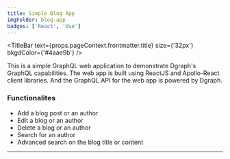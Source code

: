 ```yaml
---
title: Simple Blog App
imgFolder: blog-app
badges: ['React', 'Vue']
---
```



<TitleBar
  text={props.pageContext.frontmatter.title}
  size={'32px'}
  bkgdColor={'#4aae9b'}
/>

<ImageSlider imgFolder={props.pageContext.frontmatter.imgFolder} />

<Badges badges={props.pageContext.frontmatter.badges} />

This is a simple GraphQL web application to demonstrate Dgraph's GraphQL capabilities.
The web app is built using ReactJS and Apollo-React client libraries. And the GraphQL
API for the web app is powered by Dgraph.

### Functionalites

- Add a blog post or an author
- Edit a blog or an author
- Delete a blog or an author
- Search for an author
- Advanced search on the blog title or content

---
